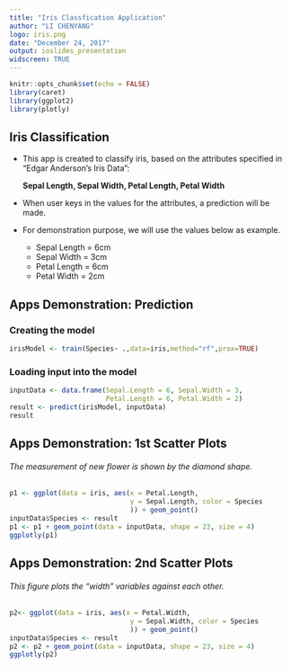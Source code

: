 ```yaml
---
title: "Iris Classfication Application"
author: "LI CHENYANG"
logo: iris.png
date: "December 24, 2017"
output: ioslides_presentation
widscreen: TRUE
---
```


```r
knitr::opts_chunk$set(echo = FALSE)
library(caret)
library(ggplot2)
library(plotly)
```

## Iris Classification

* This app is created to classify iris, based on the attributes specified in "Edgar Anderson's Iris Data":

    **Sepal Length,   Sepal Width,  Petal Length,  Petal Width**

* When user keys in the values for the attributes, a prediction will be made. 
* For demonstration purpose, we will use the values below as example. 
    + Sepal Length = 6cm
    + Sepal Width = 3cm
    + Petal Length = 6cm
    + Petal Width = 2cm 


## Apps Demonstration: Prediction
### Creating the model
```r
irisModel <- train(Species~ .,data=iris,method="rf",prox=TRUE)
```
### Loading input into the model
```r
inputData <- data.frame(Sepal.Length = 6, Sepal.Width = 3,
                        Petal.Length = 6, Petal.Width = 2)
result <- predict(irisModel, inputData)
result
```
## Apps Demonstration: 1st Scatter Plots
###### The measurement of new flower is shown by the diamond shape.
```r
p1 <- ggplot(data = iris, aes(x = Petal.Length, 
                              y = Sepal.Length, color = Species
                              )) + geom_point()
inputData$Species <- result
p1 <- p1 + geom_point(data = inputData, shape = 23, size = 4)
ggplotly(p1)
```

## Apps Demonstration: 2nd Scatter Plots
###### This figure plots the "width" variables against each other.
```r
p2<- ggplot(data = iris, aes(x = Petal.Width, 
                              y = Sepal.Width, color = Species
                              )) + geom_point()
inputData$Species <- result
p2 <- p2 + geom_point(data = inputData, shape = 23, size = 4)
ggplotly(p2)
```
